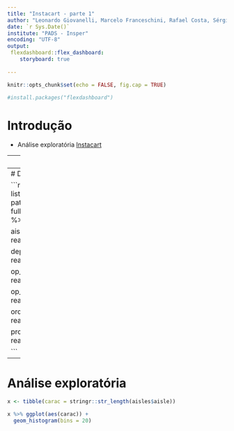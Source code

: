 ```yaml
---
title: "Instacart - parte 1"
author: "Leonardo Giovanelli, Marcelo Franceschini, Rafael Costa, Sérgio Gomes, Viviane Sanchez"
date: `r Sys.Date()`
institute: "PADS - Insper"
encoding: "UTF-8"
output: 
 flexdashboard::flex_dashboard:
    storyboard: true
    
---
```


```r

knitr::opts_chunk$set(echo = FALSE, fig.cap = TRUE)

#install.packages("flexdashboard")

```

# Introdução

- Análise exploratória [Instacart](https://www.instacart.com/datasets/grocery-shopping-2017)


---
# Pacotes

```r

library(tidyverse)
library(ggrepel)
library(ggthemes)
library(grid)

```

---
# Dados

```r

arquivos <- list.files(path = 'data/', 
                       pattern = "*.csv",
                       full.names = TRUE) %>% sort()

aisles <- read_csv(arquivos[1])

departments <- read_csv(arquivos[2])

op_prior <- read_csv(arquivos[3])

op_train <- read_csv(arquivos[4])

orders <- read_csv(arquivos[5])

products <- read_csv(arquivos[6])

```

---

# Análise exploratória

```r

x <- tibble(carac = stringr::str_length(aisles$aisle))

x %>% ggplot(aes(carac)) +
  geom_histogram(bins = 20)


```




